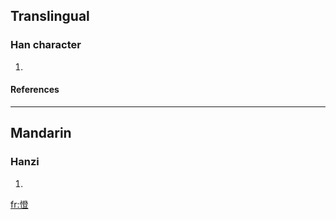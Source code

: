 ==Translingual==
===Han character===
{{Han char|rn=61|rad=心|as=12|sn=15|four=|canj=心弓人廿 (PNOT)}}
# {{defn|Han|sort=心12}}
====References====
{{Han ref|kx=0402.200|dkj=11214|dj=0742.220|hdz=42357.090|uh=6195|ud=24981}}

----
==Mandarin==
===Hanzi===
{{cmn-hanzi|pin=[[chéng]] (cheng2)|wg=ch'eng<sup>2</sup>}}
# {{defn|Mandarin}}

[[fr:憕]]